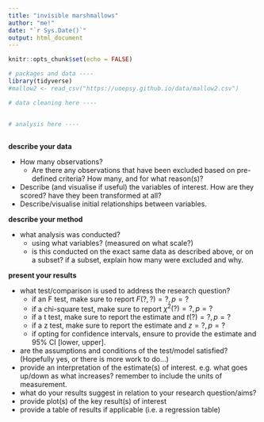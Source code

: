 ---
title: "invisible marshmallows"
author: "me!"
date: "`r Sys.Date()`"
output: html_document
---

```{r setup, include=FALSE}
knitr::opts_chunk$set(echo = FALSE)

# packages and data ----
library(tidyverse)
#mallow2 <- read_csv("https://uoepsy.github.io/data/mallow2.csv")

# data cleaning here ----


# analysis here ----



```


**describe your data**  

- How many observations? 
  - Are there any observations that have been excluded based on pre-defined criteria? How many, and for what reason(s)?  
- Describe (and visualise if useful) the variables of interest. How are they scored? have they been transformed at all?  
- Describe/visualise initial relationships between variables.  

**describe your method**  

- what analysis was conducted?
  - using what variables? (measured on what scale?)  
  - is this conducted on the exact same data as described above, or on a subset? if a subset, explain how many were excluded and why.  

**present your results**

- what test/comparison is used to address the research question?  
  - if an F test, make sure to report $F(?, ?) = ?, p = ?$  
  - if a chi-square test, make sure to report $\chi^2(?) = ?, p = ?$  
  - if a t test, make sure to report the estimate and $t(?) = ?, p = ?$  
  - if a z test, make sure to report the estimate and $z = ?, p = ?$
  - if opting for confidence intervals, ensure to provide the estimate and 95% CI [lower, upper].
- are the assumptions and conditions of the test/model satisfied? (Hopefully yes, or there is more work to do...)
- provide an interpretation of the estimate(s) of interest. e.g. what goes up/down as what increases? remember to include the units of measurement.  
- what do your results suggest in relation to your research question/aims?
- provide plot(s) of the key result(s) of interest
- provide a table of results if applicable (i.e. a regression table)

